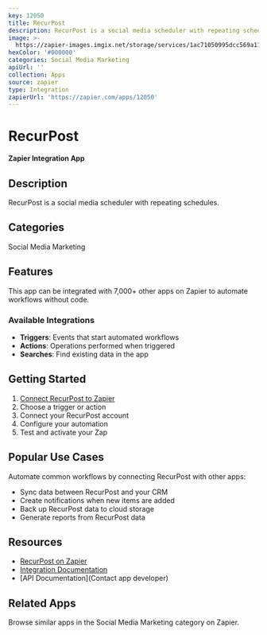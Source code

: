 ```yaml
---
key: 12050
title: RecurPost
description: RecurPost is a social media scheduler with repeating schedules.
image: >-
  https://zapier-images.imgix.net/storage/services/1ac71050995dcc569a11bf74c6c08903.png?auto=format%2Ccompress&ixlib=python-3.0.0&q=50
hexColor: '#000000'
categories: Social Media Marketing
apiUrl: ''
collection: Apps
source: zapier
type: Integration
zapierUrl: 'https://zapier.com/apps/12050'
---
```

# RecurPost

**Zapier Integration App**

## Description

RecurPost is a social media scheduler with repeating schedules.

## Categories

Social Media Marketing

## Features

This app can be integrated with 7,000+ other apps on Zapier to automate workflows without code.

### Available Integrations

- **Triggers**: Events that start automated workflows
- **Actions**: Operations performed when triggered
- **Searches**: Find existing data in the app

## Getting Started

1. [Connect RecurPost to Zapier](https://zapier.com/apps/12050)
2. Choose a trigger or action
3. Connect your RecurPost account
4. Configure your automation
5. Test and activate your Zap

## Popular Use Cases

Automate common workflows by connecting RecurPost with other apps:

- Sync data between RecurPost and your CRM
- Create notifications when new items are added
- Back up RecurPost data to cloud storage
- Generate reports from RecurPost data

## Resources

- [RecurPost on Zapier](https://zapier.com/apps/12050)
- [Integration Documentation](https://zapier.com/apps/12050/integrations)
- [API Documentation](Contact app developer)

## Related Apps

Browse similar apps in the Social Media Marketing category on Zapier.
